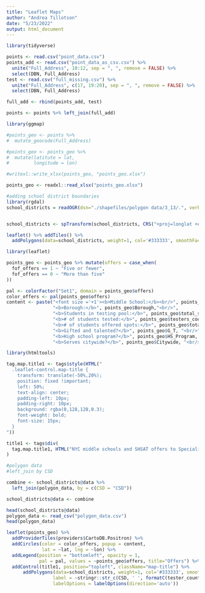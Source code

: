 ```yaml
---
title: "Leaflet Maps"
author: "Andrea Tillotson"
date: "5/23/2022"
output: html_document
---
```


```r
library(tidyverse)
```


```r
points <- read.csv("point_data.csv")
points_add <- read.csv("point_data_as_csv.csv") %>%
  unite("Full_Address", 10:12, sep = ", ", remove = FALSE) %>%
  select(DBN, Full_Address)
test <- read.csv("full_missing.csv") %>%
  unite("Full_Address", c(17, 19:20), sep = ", ", remove = FALSE) %>%
  select(DBN, Full_Address)

full_add <- rbind(points_add, test)

points <- points %>% left_join(full_add)
```

```r
library(ggmap)

#points_geo <- points %>%
#  mutate_geocode(Full_Address)

#points_geo <- points_geo %>%
#  mutate(latitute = lat,
#         longitude = lon)

#writexl::write_xlsx(points_geo, "points_geo.xlsx")

points_geo <- readxl::read_xlsx("points_geo.xlsx")
```


```r
#adding school district boundaries 
library(rgdal)
school_districts = readOGR(dsn="./shapefiles/polygon data/3_13/.", verbose=FALSE)



```

```r
school_districts <- spTransform(school_districts, CRS("+proj=longlat +ellps=GRS80"))
```


```r
leaflet() %>% addTiles() %>% 
  addPolygons(data=school_districts, weight=1, col='#333333', smoothFactor = 0.5, fillColor = ~colorQuantile("YlOrRd", tester_count_high)(tester_count_high), fillOpacity = 0.3)
```



```r
library(leaflet)

points_geo <- points_geo %>% mutate(offers = case_when(
  fof_offers == 1 ~ "Five or fewer",
  fof_offers == 0 ~ "More than five"
))

pal <- colorFactor("Set1", domain = points_geo$offers)
color_offers <- pal(points_geo$offers)
content <- paste("<font size ='+1'><b>Middle School:</b><br/>", points_geo$MS, "<br/</font size><br/>",
                 "<b>Borough:</b>", points_geo$Borough,"<br/>",
                 "<b>Students in testing pool:</b>", points_geo$total_students,"<br/>",
                 "<b># of students tested:</b>", points_geo$testers_count,"<br/>",
                 "<b># of students offered spots:</b>", points_geo$total_offers, "<br/>",
                 "<b>Gifted and talented?</b>", points_geo$G_T, "<br/>",
                 "<b>High school program?</b>", points_geo$HS_Program, "<br/>",
                 "<b>Serves citywide?</b>", points_geo$Citywide, "<br/>")

library(htmltools)

tag.map.title1 <- tags$style(HTML("
  .leaflet-control.map-title { 
    transform: translate(-50%,20%);
    position: fixed !important;
    left: 50%;
    text-align: center;
    padding-left: 10px; 
    padding-right: 10px; 
    background: rgba(0,128,128,0.3);
    font-weight: bold;
    font-size: 15px;
  }
"))

title1 <- tags$div(
  tag.map.title1, HTML("NYC middle schools and SHSAT offers to Specialised High schools")
)
```


```r
#polygon data 
#left_join by CSD

combine <- school_districts@data %>% 
  left_join(polygon_data, by = c(CSD = "CSD"))

school_districts@data <- combine

```

```r
head(school_districts@data)
polygon_data <- read_csv("polygon_data.csv")
head(polygon_data)

```



```r
leaflet(points_geo) %>%
  addProviderTiles(providers$CartoDB.Positron) %>% 
  addCircles(color = color_offers, popup = content,
             lat = ~lat, lng = ~lon) %>%
  addLegend(position = "bottomleft", opacity = 1,
            pal = pal, values = ~points_geo$offers, title="Offers") %>% 
  addControl(title1, position="topleft", className="map-title") %>% 
      addPolygons(data=school_districts, weight=1, col='#333333', smoothFactor = 0.5, fillColor = ~colorQuantile("YlGnBu", tester_count_high)(tester_count_high), fillOpacity = 0.3,
                 label = ~stringr::str_c(CSD, ' ', formatC(tester_count_high, big.mark = ',', format='d')),
                 labelOptions = labelOptions(direction='auto'))

```